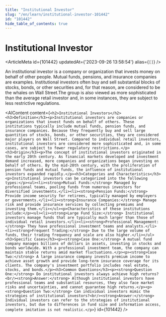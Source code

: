 ```yaml
---
title: "Institutional Investor"
slug: "/en/learn/institutional-investor-101442"
id: "101442"
hide_table_of_contents: true
---
```



# Institutional Investor

<ArticleMeta id={101442} updatedAt={'2023-09-26 13:58:54'} alias={`[]`} />
<div className='border-solid border-b border-t-0 my-4 border-[var(--ifm-color-gray-300)]' />

An institutional investor is a company or organization that invests money on behalf of other people. Mutual funds, pensions, and insurance companies are examples. Institutional investors often buy and sell substantial blocks of stocks, bonds, or other securities and, for that reason, are considered to be the whales on Wall Street.The group is also viewed as more sophisticated than the average retail investor and, in some instances, they are subject to less restrictive regulations.

<AIContent content={`<h2>Institutional Investors</h2><h3>Definition</h3><p>Institutional investors are companies or organizations that invest funds on behalf of others. These institutions typically include mutual funds, pension funds, and insurance companies. Because they frequently buy and sell large quantities of stocks, bonds, or other securities, they are considered major players on Wall Street. Compared to individual retail investors, institutional investors are considered more sophisticated and, in some cases, are subject to fewer regulatory restrictions.</p><h3>Origin</h3><p>The concept of institutional investors originated in the early 20th century. As financial markets developed and investment demand increased, more companies and organizations began investing on behalf of others. By the mid-20th century, with the proliferation of pension funds and mutual funds, the influence of institutional investors expanded rapidly.</p><h3>Categories and Characteristics</h3><p>Institutional investors can be categorized into the following types:</p><ul><li><strong>Mutual Funds:</strong> Managed by professional teams, pooling funds from numerous investors for diversified investments.</li><li><strong>Pension Funds:</strong> Provide income security for retirees, typically managed by employers or governments.</li><li><strong>Insurance Companies:</strong> Manage risk and provide insurance services by collecting premiums and investing them.</li></ul><p>Characteristics of these institutions include:</p><ul><li><strong>Large Fund Size:</strong> Institutional investors manage funds that are typically much larger than those of individual retail investors.</li><li><strong>Professional Management:</strong> They have professional investment teams and analysts.</li><li><strong>Frequent Trading:</strong> Due to the large volume of funds, their trading frequency and scale are also higher.</li></ul><h3>Specific Cases</h3><p><strong>Case One:</strong> A mutual fund company manages billions of dollars in assets, investing in stocks and bonds worldwide. With a professional investment team, the company can maintain stable returns amid market fluctuations.</p><p><strong>Case Two:</strong> A large insurance company invests premium income to achieve asset growth and provide long-term insurance coverage for its clients. The company's investment portfolio includes real estate, stocks, and bonds.</p><h3>Common Questions</h3><p><strong>Question One:</strong> Do institutional investors always achieve high returns?<br/><strong>Answer:</strong> Although institutional investors have professional teams and substantial resources, they also face market risks and uncertainties, and cannot guarantee high returns.</p><p><strong>Question Two:</strong> Can individual investors mimic the strategies of institutional investors?<br/><strong>Answer:</strong> Individual investors can refer to the strategies of institutional investors, but due to differences in fund size and information access, complete imitation is not realistic.</p>`} id={101442} />
